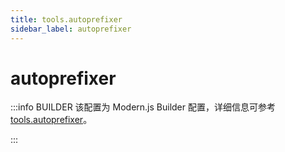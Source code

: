 ```yaml
---
title: tools.autoprefixer
sidebar_label: autoprefixer
---
```

# autoprefixer

:::info BUILDER
该配置为 Modern.js Builder 配置，详细信息可参考 [tools.autoprefixer](https://modernjs.dev/builder/api/config-tools.html#tools-autoprefixer)。

:::


<Main />
